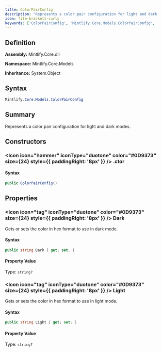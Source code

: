 ```yaml
---
title: ColorPairConfig
description: "Represents a color pair configuration for light and dark modes."
icon: file-brackets-curly
keywords: ['ColorPairConfig', 'Mintlify.Core.Models.ColorPairConfig', 'Mintlify.Core.Models', 'class', 'System.Object']
---
```


## Definition

**Assembly:** Mintlify.Core.dll

**Namespace:** Mintlify.Core.Models

**Inheritance:** System.Object

## Syntax

```csharp
Mintlify.Core.Models.ColorPairConfig
```

## Summary

Represents a color pair configuration for light and dark modes.

## Constructors

### <Icon icon="hammer" iconType="duotone" color="#0D9373" size={24} style={{ paddingRight: '8px' }} />  .ctor

#### Syntax

```csharp
public ColorPairConfig()
```

## Properties

### <Icon icon="tag" iconType="duotone" color="#0D9373" size={24} style={{ paddingRight: '8px' }} />  Dark

Gets or sets the color in hex format to use in dark mode.

#### Syntax

```csharp
public string Dark { get; set; }
```

#### Property Value

Type: `string?`

### <Icon icon="tag" iconType="duotone" color="#0D9373" size={24} style={{ paddingRight: '8px' }} />  Light

Gets or sets the color in hex format to use in light mode.

#### Syntax

```csharp
public string Light { get; set; }
```

#### Property Value

Type: `string?`

